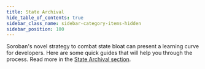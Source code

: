 ```yaml
---
title: State Archival
hide_table_of_contents: true
sidebar_class_name: sidebar-category-items-hidden
sidebar_position: 100
---
```


Soroban's novel strategy to combat state bloat can present a learning curve for developers. Here are some quick guides that will help you through the process. Read more in the [State Archival section](../../../learn/encyclopedia/storage/state-archival.mdx).
